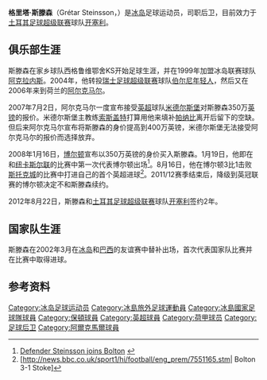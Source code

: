 {{noteta
|G1=足球
|G2=EPL
|T=zh-hans:格里塔·斯滕森;zh-hk:格斯達·史甸臣;zh-tw:格里塔·斯滕森;
|1=zh-hans:格里塔·斯滕森;zh-hk:格斯達·史甸臣;zh-tw:格里塔·斯滕森;
|2=zh-hans:斯滕森;zh-hk:史甸臣;zh-tw:斯滕森;
|3=zh-hans:索斯盖特;zh-hk:修夫基;zh-tw:索斯蓋特;
|4=zh-hans:帕纳比;zh-hk:彭拿比;zh-tw:帕納比;
|5=zh-hans:开塞利; zh-hk:基錫里士邦;
}}
{{Football player infobox
|          playername = 格里塔·斯滕森<br />Grétar Steinsson
|               image = [[File:Gretar-Steinsson.jpg|250px]]
|            fullname = Grétar Rafn Steinsson
|         dateofbirth = {{birth date and age|1981|1|9}} 
|         cityofbirth = [[錫格呂菲厄澤|西格鲁维鄂舍]]
|      countryofbirth = [[冰岛|冰岛]]
|              height = {{height|m=1.89}}
|         currentclub = [[Kayserispor|开塞利]]
|          clubnumber = 2
|            position = 右后卫
|          youthyears = 1998 
|          youthclubs = 西格鲁维鄂舍KS
|               years = 1999–2004<br />2004–2006<br />2006–2008<br />2008–2012<br />2012–
|               clubs = [[阿克拉内斯竞技俱乐部|阿克拉内斯]]<br />[[伯尔尼年轻人体育俱乐部|伯尔尼年轻人]]<br />[[阿尔克马尔足球俱乐部|阿尔克马尔]]<br />[[博尔顿足球俱乐部|博尔顿]]<br />[[Kayserispor|开塞利]]
|         caps(goals) = 76 (12)<br />19 {{0}}(3)<br />61 {{0}}(7)<br />126 {{0}}(5)
|       nationalyears = 2002–
|        nationalteam = [[冰岛国家足球队|冰岛]]
| nationalcaps(goals) = 42 {{0}}(4)
|            pcupdate = 2012年5月30日
|            ntupdate = 2012年5月30日
}}
'''格里塔·斯滕森'''（Grétar Steinsson，{{bd|1981年|1月9日|catIdx=Grétar Steinsson}}）是[[冰岛|冰岛]]足球运动员，司职后卫，目前效力于[[土耳其足球超级联赛|土耳其足球超级联赛]]球队[[Kayserispor|开塞利]]。

== 俱乐部生涯 ==
斯滕森在家乡球队西格鲁维鄂舍KS开始足球生涯，并在1999年加盟冰岛联赛球队[[阿克拉内斯竞技俱乐部|阿克拉内斯]]。2004年，他转投[[瑞士足球超级联赛|瑞士足球超级联赛]]球队[[伯尔尼年轻人体育俱乐部|伯尔尼年轻人]]，然后又在2006年来到荷兰的[[阿尔克马尔足球俱乐部|阿尔克马尔]]。

2007年7月2日，阿尔克马尔一度宣布接受[[英超|英超]]球队[[米德尔斯堡足球俱乐部|米德尔斯堡]]对斯滕森350万[[英镑|英镑]]的报价。米德尔斯堡主教练[[加雷斯·索斯盖特|索斯盖特]]打算用他来填补[[斯图尔特·帕纳比|帕纳比]]离开后留下的空缺。但后来阿尔克马尔宣布将斯滕森的身价提高到400万英镑，米德尔斯堡无法接受阿尔克马尔的报价而选择放弃。

2008年1月16日，[[博尔顿足球俱乐部|博尔顿]]宣布以350万英镑的身价买入斯滕森。1月19日，他即在和[[纽卡斯尔联足球俱乐部|纽卡斯尔联]]的比赛中第一次代表博尔顿出场<ref>[http://news.bbc.co.uk/sport1/hi/football/teams/b/bolton_wanderers/7189240.stm Defender Steinsson joins Bolton] {{Wayback|url=http://news.bbc.co.uk/sport1/hi/football/teams/b/bolton_wanderers/7189240.stm |date=20080120052801 }}{{en}}</ref>。8月16日，他在博尔顿3比1击败[[斯托克城足球俱乐部|斯托克城]]的比赛中打进自己的首个英超进球<ref>[http://news.bbc.co.uk/sport1/hi/football/eng_prem/7551165.stm| Bolton 3-1 Stoke]{{en}}</ref>。2011/12赛季结束后，降级到英冠联赛的博尔顿决定不和斯滕森续约。

2012年8月22日，斯滕森和[[土耳其足球超级联赛|土耳其足球超级联赛]]球队[[Kayserispor|开塞利]]签约2年。

== 国家队生涯 ==
斯滕森在2002年3月在[[冰岛国家足球队|冰岛]]和[[巴西国家足球队|巴西]]的友谊赛中替补出场，首次代表国家队比赛并在比赛中取得进球。

== 参考资料 ==
<references />

{{DEFAULTSORT:Steinsson,Grétar}}

[[Category:冰岛足球运动员|Category:冰岛足球运动员]]
[[Category:冰島旅外足球運動員|Category:冰島旅外足球運動員]]
[[Category:冰島國家足球隊球員|Category:冰島國家足球隊球員]]
[[Category:保頓球員|Category:保頓球員]]
[[Category:英超球員|Category:英超球員]]
[[Category:荷甲球员|Category:荷甲球员]]
[[Category:足球后卫|Category:足球后卫]]
[[Category:阿爾克馬爾球員|Category:阿爾克馬爾球員]]